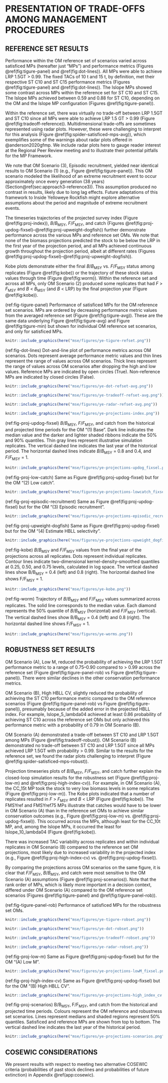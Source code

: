 # PRESENTATION OF TRADE-OFFS AMONG MANAGEMENT PROCEDURES {#sec:results}

## REFERENCE SET RESULTS

Performance within the OM reference set of scenarios varied across satisficed MPs (hereafter just "MPs") and performance metrics (Figures \@ref(fig:tigure-panel) and \@ref(fig:dot-lines)).
All MPs were able to achieve LRP 1.5GT > 0.99.
The fixed TACs of 10 t and 15 t, by definition, met their respective ST C10 and ST C15 performance metrics (Figures \@ref(fig:tigure-panel) and \@ref(fig:dot-lines)).
The Islope MPs showed some contrast across MPs within the reference set for ST C10 and ST C15.
The Islope MPs achieved between 0.59 and 0.88 for ST C10, depending on the OM and the Islope MP configuration (Figures \@ref(fig:tigure-panel)).

Within the reference set, there was virtually no trade-off between LRP 1.5GT and ST C10 since all MPs were able to achieve LRP 1.5 GT > 0.99 (Figure \@ref(fig:tradeoff-reference)).
Multidimensional trade-offs are sometimes represented using radar plots. However, these were challenging to interpret for this analysis (Figure \@ref(fig:spider-satisficed-mps-avg)), which exemplifies some of the warnings about radar plots offered in @anderson2020gfmp.
We include radar plots here to gauge reader interest at the Regional Peer Review meeting and to illustrate their potential pitfalls for the MP Framework.

We note that OM Scenario (3), Episodic recruitment, yielded near identical results to OM Scenario (1) (e.g., Figure \@ref(fig:tigure-panel)).
This OM scenario modeled the likelihood of an extreme recruitment event to occur approximately once every generation (38 years) (Section\@ref(sec:approach3-reference3)).
This assumption produced no contrast in results, likely due to long lag effects.
Future adaptations of this framework to Inside Yelloweye Rockfish might explore alternative assumptions about the period and magnitude of extreme recruitment events.

<!--
A dot-and-line plot of the performance metrics aggregated across scenarios helps compare performance across MPs (Figure \@ref(fig:dot-lines)).
In general, variation performance metric values for any one MP across reference set OMs was small, with the slight exception of Islope_10_lambda08 for LT C20 (Figure \@ref(fig:dot-lines)).
-->

The timeseries trajectories of the projected survey index (Figure \@ref(fig:proj-index)), *B*/*B*~MSY~, *F*/*F*~MSY~, and catch (Figures \@ref(fig:proj-updog-fixsel)--\@ref(fig:proj-upweight-dogfish)) further demonstrate performance across the various MPs and reference set OMs.
We note that none of the biomass projections predicted the stock to be below the LRP in the first year of the projection period, and all MPs achieved continuous growth throughout the projection period, albeit at different rates (Figures \@ref(fig:proj-updog-fixsel)--\@ref(fig:proj-upweight-dogfish)).

Kobe plots demonstrate either the final *B*/*B*~MSY~ vs. *F*/*F*~MSY~ status among replicates (Figure \@ref(fig:kobe)) or the trajectory of these stock status values through time (Figure \@ref(fig:worm)).
Within the reference set and across all MPs, only OM Scenario (2) produced some replicates that had *F* > *F*~MSY~ and *B* < *B*~MSY~ (and *B* < LRP) by the final projection year (Figure \@ref(fig:kobe)).

(ref:fig-tigure-panel) Performance of satisficed MPs for the OM reference set scenarios.
MPs are ordered by decreasing performance metric values from the averaged reference set (Figure \@ref(fig:tigure-avg)).
These are the same data underlying Figure \@ref(fig:tigure-avg) and Figure \@ref(fig:tigure-min) but shown for individual OM reference set scenarios, and only for satisficed MPs.

```r
knitr::include_graphics(here("mse/figures/ye-tigure-refset.png"))
```

\clearpage

(ref:fig-dot-lines)
Dot-and-line plot of performance metrics across OM scenarios.
Dots represent average performance metric values and thin lines represent the range of values across OM scenarios.
Thick lines represent the range of values across OM scenarios after dropping the high and low values.
Reference MPs are indicated by open circles (True).
Non-reference MPs are indicated by closed circles (False).

```r
knitr::include_graphics(here("mse/figures/ye-dot-refset-avg.png"))
```

\clearpage

```r
knitr::include_graphics(here("mse/figures/ye-tradeoff-refset-avg.png"))
```

\clearpage

```r
knitr::include_graphics(here("mse/figures/ye-radar-refset-avg.png"))
```

\clearpage

```r
knitr::include_graphics(here("mse/figures/ye-projections-index.png"))
```

\clearpage

(ref:fig-proj-updog-fixsel) *B*/*B*~MSY~, *F*/*F*~MSY~, and catch from the historical and projected time periods for the OM "(1) Base".
Dark line indicates the median value and the darker and lighter shaded ribbons indicate the 50% and 90% quantiles.
Thin gray lines represent illustrative simulation replicates.
The vertical dashed line indicates the last year of the historical period.
The horizontal dashed lines indicate *B*/*B*~MSY~ = 0.8 and 0.4, and *F*/*F*~MSY~ = 1.

```r
knitr::include_graphics(here("mse/figures/ye-projections-updog_fixsel.png"))
```

(ref:fig-proj-low-catch) Same as Figure \@ref(fig:proj-updog-fixsel) but for the OM "(2) Low catch".

```r
knitr::include_graphics(here("mse/figures/ye-projections-lowcatch_fixsel.png"))
```

(ref:fig-proj-episodic-recruitment) Same as Figure \@ref(fig:proj-updog-fixsel) but for the OM "(3) Episodic recruitment".

```r
knitr::include_graphics(here("mse/figures/ye-projections-episodic_recruitment.png"))
```

(ref:fig-proj-upweight-dogfish) Same as Figure \@ref(fig:proj-updog-fixsel) but for the OM "(4) Estimate HBLL selectivity".

```r
knitr::include_graphics(here("mse/figures/ye-projections-upweight_dogfish.png"))
```

\clearpage

(ref:fig-kobe) *B*/*B*~MSY~ and *F*/*F*~MSY~ values from the final year of the projections across all replicates.
Dots represent individual replicates.
Contour lines indicate two-dimensional kernel-density-smoothed quantiles at 0.25, 0.50, and 0.75 levels, calculated in log space.
The vertical dashed lines show B/B~MSY~ = 0.4 (left) and 0.8 (right).
The horizontal dashed line shows F/F~MSY~ = 1.

```r
knitr::include_graphics(here("mse/figures/ye-kobe.png"))
```

\clearpage

(ref:fig-worm) Trajectory of *B*/*B*~MSY~ and *F*/*F*~MSY~ values summarized across replicates.
The solid line corresponds to the median value.
Each diamond represents the 50% quantile of *B*/*B*~MSY~ (horizontal) and *F*/*F*~MSY~ (vertical).
The vertical dashed lines show B/B~MSY~ = 0.4 (left) and 0.8 (right).
The horizontal dashed line shows F/F~MSY~ = 1.

```r
knitr::include_graphics(here("mse/figures/ye-worms.png"))
```

\clearpage

## ROBUSTNESS SET RESULTS

OM Scenario (A), Low M, reduced the probability of achieving the LRP 1.5GT performance metric to a range of 0.75--0.90 compared to > 0.99 across the reference set (Figure \@ref(fig:tigure-panel-rob) vs Figure \@ref(fig:tigure-panel)).
There were similar declines in the other conservation performance metrics.

OM Scenario (B), High HBLL CV, slightly reduced the probability of achieving the ST C10 performance metric compared to the OM reference scenarios (Figure \@ref(fig:tigure-panel-rob) vs Figure \@ref(fig:tigure-panel)), presumably because of the added error in the projected HBLL index.
For example, Islope_5_lambda04 achieved at least 0.86 probability of achieving ST C10 across the reference set OMs but only achieved this performance metric with a probability of 0.79 in OM Scenario (B).

OM Scenario (A) demonstrated a trade-off between ST C10 and LRP 1.5GT among MPs (Figure \@ref(fig:tradeoff-robust)).
OM Scenario (B) demonstrated no trade-off between ST C10 and LRP 1.5GT since all MPs achieved LRP 1.5GT with probability > 0.99.
Similar to the results for the reference set, we found the radar plots challenging to interpret (Figure \@ref(fig:spider-satisficed-mps-robust)).

Projection timeseries plots of *B*/*B*~MSY~, *F*/*F*~MSY~, and catch further explain the closed-loop simulation results for the robustness set (Figure \@ref(fig:proj-low-m) and \@ref(fig:proj-high-index-cv)).
For example, in OM Scenario (A), the CC_15t MP took the stock to very low biomass levels in some replicates (Figure \@ref(fig:proj-low-m)).
The Kobe plots indicated that a number of replicates resulted in *F* > *F*~MSY~ and *B* < LRP  (Figure \@ref(fig:kobe)). 
The FMSYref and FMSYref75 MPs illustrate that catches would have to be lower in OM Scenario (A) than in the reference set OMs to achieve similar conservation outcomes (e.g., Figure \@ref(fig:proj-low-m) vs. \@ref(fig:proj-updog-fixsel)).
This occurred across the MPs, although least for the CC_10t MP, and, among the Islope MPs, it occurred the least for Islope_10_lambda04 (Figure \@ref(fig:kobe)).

There was increased TAC variability across replicates and within individual replicates in OM Scenario (B) compared to the reference set OM projections, most likely due to increased variability in the projected index (e.g., Figure \@ref(fig:proj-high-index-cv) vs. \@ref(fig:proj-updog-fixsel)).

By comparing the projections across OM scenarios on the same figure, it is clear that *F*/*F*~MSY~, *B*/*B*~MSY~, and catch were most sensitive to the OM Scenario (A) assumptions (Figure \@ref(fig:proj-scenarios)). 
Note that the rank order of MPs, which is likely more important in a decision context, differed under OM Scenario (A) compared to the OM reference set scenarios (Figures \@ref(fig:tigure-panel) and \@ref(fig:tigure-panel-rob)).

(ref:fig-tigure-panel-rob) Performance of satisficed MPs for the robustness set OMs.

```r
knitr::include_graphics(here("mse/figures/ye-tigure-robset.png"))
```

```r
knitr::include_graphics(here("mse/figures/ye-dot-robset.png"))
```

```r
knitr::include_graphics(here("mse/figures/ye-tradeoff-robset.png"))
```

```r
knitr::include_graphics(here("mse/figures/ye-radar-robset.png"))
```

(ref:fig-proj-low-m) Same as Figure \@ref(fig:proj-updog-fixsel) but for the OM "(A) Low M".

```r
knitr::include_graphics(here("mse/figures/ye-projections-lowM_fixsel.png"))
```

(ref:fig-proj-high-index-cv) Same as Figure \@ref(fig:proj-updog-fixsel) but for the OM "(B) High HBLL CV".

```r
knitr::include_graphics(here("mse/figures/ye-projections-high_index_cv.png"))
```

(ref:fig-proj-scenarios) B/B~MSY~, F/F~MSY~, and catch from the historical and projected time periods.
Colours represent the OM reference and robustness set scenarios.
Lines represent medians and shaded regions represent 50% quantiles.
Satisficed and reference MPs are shown from top to bottom.
The vertical dashed line indicates the last year of the historical period.

```r
knitr::include_graphics(here("mse/figures/ye-projections-scenarios.png"))
```

\clearpage

## COSEWIC CONSIDERATIONS

We present results with respect to meeting two alternative COSEWIC criteria (probabilities of past stock declines and probabilities of future extinction) in Appendix \@ref(app:cosewic).

